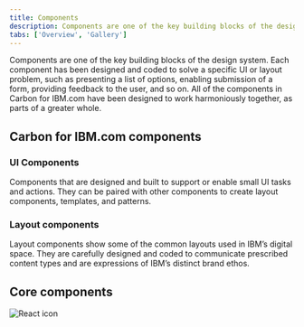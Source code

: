 ```yaml
---
title: Components
description: Components are one of the key building blocks of the design system.
tabs: ['Overview', 'Gallery']
---
```



<PageDescription>

Components are one of the key building blocks of the design system. Each component has been designed and coded to solve a specific UI or layout problem, such as presenting a list of options, enabling submission of a form, providing feedback to the user, and so on. All of the components in Carbon for IBM.com have been designed to work harmoniously together, as parts of a greater whole.

</PageDescription>


## Carbon for IBM.com components 

### UI Components
Components that are designed and built to support or enable small UI tasks and actions. They can be paired with other components to create layout components, templates, and patterns.

<ComponentGallery type="ui" />

### Layout components
Layout components show some of the common layouts used in IBM’s digital space. They are carefully designed and coded to communicate prescribed content types and are expressions of IBM’s distinct brand ethos.

<ComponentGallery type="layout" />

## Core components 


<Row className="resource-card-group">
<Column colMd={4} colLg={4} noGutterSm>
    <ResourceCard
      subTitle="Carbon design system"
      aspectRatio="2:1"
      actionIcon="launch"
      href="https://www.carbondesignsystem.com/components/overview"
      >

![React icon](../../images/icon/carbon-icon.svg)
 
</ResourceCard>
</Column>
</Row>

